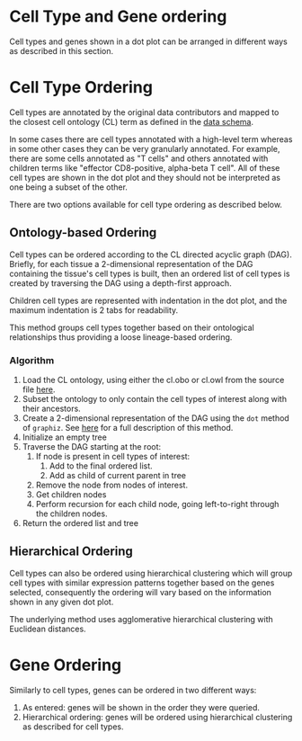 # Cell Type and Gene ordering

Cell types and genes shown in a dot plot can be arranged in different ways as described in this section.

# Cell Type Ordering

Cell types are annotated by the original data contributors and mapped to the closest cell ontology (CL) term as defined in the [data schema](https://github.com/chanzuckerberg/single-cell-curation/blob/main/schema/5.1.0/schema.md#cell_type_ontology_term_id).

In some cases there are cell types annotated with a high-level term whereas in some other cases they can be very granularly annotated. For example, there are some cells annotated as "T cells" and others annotated with children terms like "effector CD8-positive, alpha-beta T cell". All of these cell types are shown in the dot plot and they should not be interpreted as one being a subset of the other.

There are two options available for cell type ordering as described below.

## Ontology-based Ordering

Cell types can be ordered according to the CL directed acyclic graph (DAG). Briefly, for each tissue a 2-dimensional representation of the DAG containing the tissue's cell types is built, then an ordered list of cell types is created by traversing the DAG using a depth-first approach.

Children cell types are represented with indentation in the dot plot, and the maximum indentation is 2 tabs for readability.

This method groups cell types together based on their ontological relationships thus providing a loose lineage-based ordering.

### Algorithm

1. Load the CL ontology, using either the cl.obo or cl.owl from the source file [here](https://github.com/obophenotype/cell-ontology/releases/tag/v2022-06-18).
1. Subset the ontology to only contain the cell types of interest along with their ancestors.
1. Create a 2-dimensional representation of the DAG using the `dot` method of `graphiz`. See [here](http://www.graphviz.org/pdf/dotguide.pdf) for a full description of this method.
1. Initialize an empty tree
1. Traverse the DAG starting at the root:
   1. If node is present in cell types of interest:
      1. Add to the final ordered list.
      1. Add as child of current parent in tree
   1. Remove the node from nodes of interest.
   1. Get children nodes
   1. Perform recursion for each child node, going left-to-right through the children nodes.
1. Return the ordered list and tree

## Hierarchical Ordering

Cell types can also be ordered using hierarchical clustering which will group cell types with similar expression patterns together based on the genes selected, consequently the ordering will vary based on the information shown in any given dot plot.

The underlying method uses agglomerative hierarchical clustering with Euclidean distances.

# Gene Ordering

Similarly to cell types, genes can be ordered in two different ways:

1. As entered: genes will be shown in the order they were queried.
2. Hierarchical ordering: genes will be ordered using hierarchical clustering as described for cell types.
